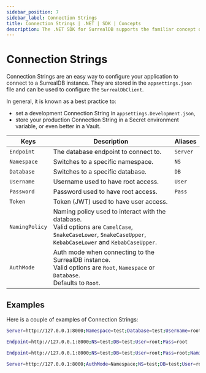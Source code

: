 ```yaml
---
sidebar_position: 7
sidebar_label: Connection Strings
title: Connection Strings | .NET | SDK | Concepts
description: The .NET SDK for SurrealDB supports the familiar concept of ConnectionString.
---
```



# Connection Strings

Connection Strings are an easy way to configure your application to connect to a SurrealDB instance.
They are stored in the <code>appsettings.json</code> file and can be used to configure the <code>SurrealDbClient</code>.

In general, it is known as a best practice to:
- set a development Connection String in <code>appsettings.Development.json</code>,
- store your production Connection String in a Secret environment variable, or even better in a Vault.

<table>
    <thead>
        <tr>
            <th scope="col">Keys</th>
            <th colspan="2" scope="col">Description</th>
            <th scope="col">Aliases</th>
        </tr>
    </thead>
    <tbody>
        <tr>
            <td scope="row" data-label="Keys">
                <code>Endpoint</code>
                <Label label="required" />
            </td>
            <td colspan="2" scope="row" data-label="Description">
                The database endpoint to connect to.
            </td>
            <td scope="row" data-label="Aliases">
                <code>Server</code>
            </td>
        </tr>
        <tr>
            <td scope="row" data-label="Keys">
                <code>Namespace</code>
               <Label label="optional" />
            </td>
            <td colspan="2" scope="row" data-label="Description">
                Switches to a specific namespace.
            </td>
            <td scope="row" data-label="Aliases">
                <code>NS</code>
            </td>
        </tr>
        <tr>
            <td scope="row" data-label="Keys">
                <code>Database</code>
               <Label label="optional" />
            </td>
            <td colspan="2" scope="row" data-label="Description">
                Switches to a specific database.
            </td>
            <td scope="row" data-label="Aliases">
                <code>DB</code>
            </td>
        </tr>
        <tr>
            <td scope="row" data-label="Keys">
                <code>Username</code>
               <Label label="optional" />
            </td>
            <td colspan="2" scope="row" data-label="Description">
                Username used to have root access.
            </td>
            <td scope="row" data-label="Aliases">
                <code>User</code>
            </td>
        </tr>
        <tr>
            <td scope="row" data-label="Keys">
                <code>Password</code>
               <Label label="optional" />
            </td>
            <td colspan="2" scope="row" data-label="Description">
                Password used to have root access.
            </td>
            <td scope="row" data-label="Aliases">
                <code>Pass</code>
            </td>
        </tr>
        <tr>
            <td scope="row" data-label="Keys">
                <code>Token</code>
               <Label label="optional" />
            </td>
            <td colspan="2" scope="row" data-label="Description">
                Token (JWT) used to have user access.
            </td>
            <td scope="row" data-label="Aliases"></td>
        </tr>
        <tr>
            <td scope="row" data-label="Keys">
                <code>NamingPolicy</code>
               <Label label="optional" />
            </td>
            <td colspan="2" scope="row" data-label="Description">
                Naming policy used to interact with the database. <br />
                Valid options are <code>CamelCase</code>, <code>SnakeCaseLower</code>, <code>SnakeCaseUpper</code>, <code>KebabCaseLower</code> and <code>KebabCaseUpper</code>.
            </td>
            <td scope="row" data-label="Aliases"></td>
        </tr>
        <tr>
            <td scope="row" data-label="Keys">
               <code>AuthMode</code>
               <Label label="optional" />
            </td>
            <td colspan="2" scope="row" data-label="Description">
                Auth mode when connecting to the SurrealDB instance. <br />
                Valid options are <code>Root</code>, <code>Namespace</code> or <code>Database</code>. <br />
                Defaults to <code>Root</code>.
            </td>
            <td scope="row" data-label="Aliases"></td>
        </tr>
    </tbody>
</table>

## Examples

Here is a couple of examples of Connection Strings:

```sh
Server=http://127.0.0.1:8000;Namespace=test;Database=test;Username=root;Password=root
```

```sh
Endpoint=http://127.0.0.1:8000;NS=test;DB=test;User=root;Pass=root
```

```sh
Endpoint=http://127.0.0.1:8000;NS=test;DB=test;User=root;Pass=root;NamingPolicy=SnakeCaseLower
```

```sh
Server=http://127.0.0.1:8000;AuthMode=Namespace;NS=test;DB=test;User=root;Pass=root
```
